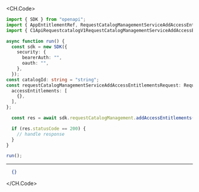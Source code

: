 
<CH.Code>
```typescript AddAccessEntitlements.ts
import { SDK } from "openapi";
import { AppEntitlementRef, RequestCatalogManagementServiceAddAccessEntitlementsRequest } from "openapi/dist/models/components";
import { C1ApiRequestcatalogV1RequestCatalogManagementServiceAddAccessEntitlementsRequest } from "openapi/dist/models/operations";

async function run() {
  const sdk = new SDK({
    security: {
      bearerAuth: "",
      oauth: "",
    },
  });
const catalogId: string = "string";
const requestCatalogManagementServiceAddAccessEntitlementsRequest: RequestCatalogManagementServiceAddAccessEntitlementsRequest = {
  accessEntitlements: [
    {},
  ],
};

  const res = await sdk.requestCatalogManagement.addAccessEntitlements(catalogId, requestCatalogManagementServiceAddAccessEntitlementsRequest);

  if (res.statusCode == 200) {
    // handle response
  }
}

run();
```
---

```json Example Response
  {}
```
</CH.Code>
